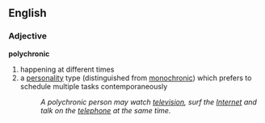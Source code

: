 ==English==

===Adjective===
'''polychronic'''

# happening at different times
# a [[personality]] type (distinguished from [[monochronic]]) which prefers to schedule multiple tasks contemporaneously
#:''A polychronic person may watch [[television]], surf the [[Internet]] and talk on the [[telephone]] at the same time.''
